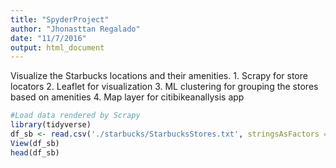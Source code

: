 ```yaml
---
title: "SpyderProject"
author: "Jhonasttan Regalado"
date: "11/7/2016"
output: html_document
---
```


Visualize the Starbucks locations and their amenities.
1. Scrapy for store locators
2. Leaflet for visualization
3. ML clustering for grouping the stores based on amenities
4. Map layer for citibikeanallysis app

```r
#Load data rendered by Scrapy
library(tidyverse)
df_sb <- read.csv('./starbucks/StarbucksStores.txt', stringsAsFactors = FALSE)
View(df_sb)
head(df_sb)
```

